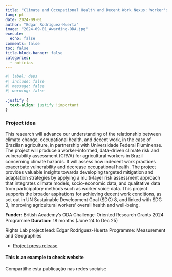 ```yaml
---
title: "Climate and Occupational Health and Decent Work Nexus: Worker's Vulnerabilities"
lang: pt
date: 2024-09-01
author: "Edgar Rodríguez-Huerta"
image: "2024-09-01_Awarding-ODA.jpg"
execute:
  echo: false
comments: false
toc: false
title-block-banner: false
categories:
  - notícias
---
```


```r
#| label: deps
#| include: false
#| message: false
#| warning: false

```

```css
.justify {
  text-align: justify !important
}
```

::: justify
### Project idea

This research will advance our understanding of the relationship between climate change, occupational health, and decent work, in the case of Brazilian agriculture, in partnership with Universidade Federal Fluminense. The project will produce a worker-informed, data-driven climate risk and vulnerability assessment (CRVA) for agricultural workers in Brazil concerning climate hazards. It will assess how indecent work practices exacerbate vulnerability and decrease occupational health. The project provides valuable insights towards developing targeted mitigation and adaptation strategies by applying a multi-layer risk assessment approach that integrates climate models, socio-economic data, and qualitative data from participatory methods such as worker voice data. This project supports the broader aspirations for achieving decent work conditions, as set out in UN Sustainable Development Goal (SDG) 8, and linked with SDG 3, improving agricultural workers' overall health and well-being.

**Funder:** British Academy’s ODA Challenge-Oriented Research Grants 2024 Programme **Duration:** 18 months (June 24 to Dec 25)

Rights Lab project lead: Edgar Rodríguez-Huerta Programme: Measurement and Geographies

-   [Project press release](https://www.nottingham.ac.uk/research/beacons-of-excellence/rights-lab/research-projects/climateandoccupationalhealthanddecentworknexus.aspx)

#### This is an example to check website
:::

Compartilhe esta publicação nas redes sociais::
```{=html}
<!-- AddToAny BEGIN -->
<div class="a2a_kit a2a_kit_size_32 a2a_default_style">

<a class="a2a_button_email a2a_counter"></a>
<a class="a2a_button_copy_link a2a_counter"></a>
<a class="a2a_button_linkedin a2a_counter"></a>
<a class="a2a_button_facebook a2a_counter"></a>
<a class="a2a_button_bluesky a2a_counter"></a>
<a class="a2a_button_x a2a_counter"></a>
<a class="a2a_button_threads a2a_counter"></a>
<a class="a2a_button_mastodon a2a_counter"></a>
<a class="a2a_button_google_gmail a2a_counter"></a>
<a class="a2a_button_pocket a2a_counter"></a>
<a class="a2a_button_whatsapp a2a_counter"></a>
<a class="a2a_button_sms a2a_counter"></a>
<a class="a2a_dd a2a_counter" href="https://www.addtoany.com/share"></a>
</div>
<script async src="https://static.addtoany.com/menu/page.js"></script>
<!-- AddToAny END -->
```
